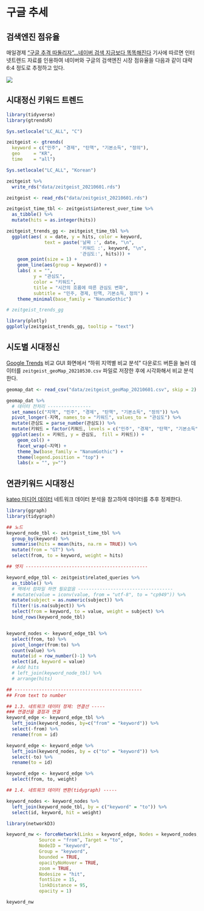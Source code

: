 # 구글 추세 {#google-trends}

## 검색엔진 점유율 {#search-engine}

매일경제 ["구글 추격 따돌리자"…네이버 검색 지금보다 똑똑해진다](https://www.mk.co.kr/news/it/view/2021/05/463524/) 기사에 따르면 인터넷트렌드 자료를 인용하여 네이버와 구글의 검색엔진 시장 점유율을 다음과 같이 대략 6:4 정도로 추정하고 있다.

![](fig/search-engine-marketshare.png)

## 시대정신 키워드 트렌드 {#keywords-again}

```r
library(tidyverse)
library(gtrendsR)

Sys.setlocale("LC_ALL", "C")

zeitgeist <- gtrends(
  keyword = c("민주", "경제", "탄핵", "기본소득", "정의"),
  geo     = "KR",
  time    = "all")

Sys.setlocale("LC_ALL", "Korean")

zeitgeist %>% 
  write_rds("data/zeitgeist_20210601.rds")
```

```r
zeitgeist <- read_rds("data/zeitgeist_20210601.rds")

zeitgeist_time_tbl <- zeitgeist$interest_over_time %>% 
  as_tibble() %>% 
  mutate(hits = as.integer(hits))

zeitgeist_trends_gg <- zeitgeist_time_tbl %>% 
  ggplot(aes( x = date, y = hits, color = keyword,
              text = paste('날짜 :', date, "\n",
                           '키워드 :', keyword, "\n",
                           '관심도:', hits))) +
    geom_point(size = 1) +
    geom_line(aes(group = keyword)) +
    labs( x = "",
          y = "관심도",
          color = "키워드",
          title = "시간의 흐름에 따른 관심도 변화",
          subtitle = "민주, 경제, 탄핵, 기본소득, 정의") +
    theme_minimal(base_family = "NanumGothic")

# zeitgeist_trends_gg
```

```r
library(plotly)
ggplotly(zeitgeist_trends_gg, tooltip = "text")
```


## 시도별 시대정신 {#keywords-by-region}

[Google Trends](https://trends.google.com/trends/explore?date=all&geo=KR&q=민주,경제,탄핵,기본소득,공정) 비교 GUI 화면에서 "하위 지역별 비교 분석" 다운로드 버튼을 눌러 데이터를 `zeitgeist_geoMap_20210530.csv` 파일로 저장한 후에 시각화해서 비교 분석한다.

```r

geomap_dat <- read_csv("data/zeitgeist_geoMap_20210601.csv", skip = 2)

geomap_dat %>% 
  # 데이터 전처리 ----------------
  set_names(c("지역", "민주", "경제", "탄핵", "기본소득", "정의")) %>% 
  pivot_longer(-지역, names_to = "키워드", values_to = "관심도") %>% 
  mutate(관심도 = parse_number(관심도)) %>% 
  mutate(키워드 = factor(키워드, levels = c("민주", "경제", "탄핵", "기본소득", "정의"))) %>% 
  ggplot(aes(x = 키워드, y = 관심도,  fill = 키워드)) +
    geom_col() +
    facet_wrap(~지역) +
    theme_bw(base_family = "NanumGothic") +
    theme(legend.position = "top") +
    labs(x = "", y="")
```


## 연관키워드 시대정신  {#keywords-by-keyword2}

[kateo 미디어 데이터](https://statkclee.github.io/network/tidygraph-media.html#22_%EA%B2%B0%EC%A0%90%EA%B3%BC_%EC%97%B0%EA%B2%B0%EC%84%A0_%EB%8D%B0%EC%9D%B4%ED%84%B0_%EC%A0%95%EC%A0%9C) 네트워크 데이터 분석을 참고하여 데이터를 추후 정제한다. 

```r
library(ggraph)
library(tidygraph)

## 노드
keyword_node_tbl <- zeitgeist_time_tbl %>% 
  group_by(keyword) %>% 
  summarise(hits = mean(hits, na.rm = TRUE)) %>% 
  mutate(from = "GT") %>% 
  select(from, to = keyword, weight = hits)

## 엣지 ---------------------------------------------

keyword_edge_tbl <- zeitgeist$related_queries %>% 
  as_tibble() %>% 
  # 맥에서 컴파일 하면 필요없음 -----------------------------------
  # mutate(value = iconv(value, from = "utf-8", to = "cp949")) %>% 
  mutate(subject = as.numeric(subject)) %>% 
  filter(!is.na(subject)) %>% 
  select(from = keyword, to = value, weight = subject) %>% 
  bind_rows(keyword_node_tbl)


keyword_nodes <- keyword_edge_tbl %>% 
  select(from, to) %>% 
  pivot_longer(from:to) %>% 
  count(value) %>% 
  mutate(id = row_number()-1) %>% 
  select(id, keyword = value)
  # Add hits
  # left_join(keyword_node_tbl) %>% 
  # arrange(hits)

## -----------------------------------------------
## From text to number 

## 1.3. 네트워크 데이터 정제: 연결선 -----
### 연결선을 결점과 연결
keyword_edge <- keyword_edge_tbl %>%
  left_join(keyword_nodes, by=c("from" = "keyword")) %>%
  select(-from) %>% 
  rename(from = id)

keyword_edge <- keyword_edge %>%
  left_join(keyword_nodes, by = c("to" = "keyword")) %>%
  select(-to) %>% 
  rename(to = id)

keyword_edge <- keyword_edge %>% 
  select(from, to, weight)

## 1.4. 네트워크 데이터 변환(tidygraph) -----

keyword_nodes <- keyword_nodes %>%
  left_join(keyword_node_tbl, by = c("keyword" = "to")) %>% 
  select(id, keyword, hit = weight)

```


```r
library(networkD3)

keyword_nw <- forceNetwork(Links = keyword_edge, Nodes = keyword_nodes,
            Source = "from", Target = "to",
            NodeID = "keyword",
            Group = "keyword",
            bounded = TRUE,
            opacityNoHover = TRUE,
            zoom = TRUE,
            Nodesize = "hit",
            fontSize = 15,
            linkDistance = 95,
            opacity = 1)

keyword_nw
```

